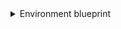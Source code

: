 <details>
<summary>Environment blueprint</summary>

```json showLineNumbers
  {
    "identifier": "azureDevopsEnvironment",
    "title": "Azure DevOps Environment",
    "icon": "AzureDevops",
    "schema": {
      "properties": {
        "description": {
          "title": "Description",
          "type": "string",
          "icon": "DefaultProperty",
          "description": "The description of the environment"
        },
        "createdOn": {
          "title": "Created On",
          "type": "string",
          "format": "date-time",
          "description": "The date and time when the environment was created"
        },
        "lastModifiedOn": {
          "title": "Last Modified On",
          "type": "string",
          "format": "date-time",
          "description": "The date and time when the environment was last modified"
        }
      },
      "required": []
    },
    "mirrorProperties": {},
    "calculationProperties": {},
    "aggregationProperties": {},
    "relations": {
      "project": {
        "title": "Project",
        "target": "project",
        "required": true,
        "many": false
      }
    }
  }
```
</details>
